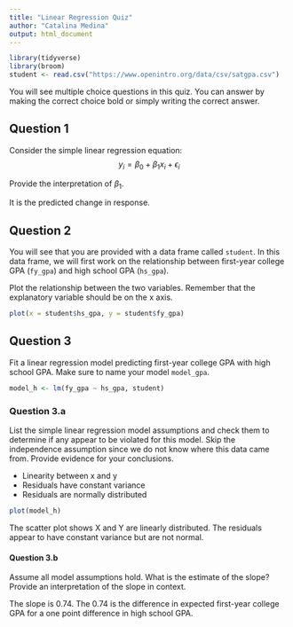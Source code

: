 ```yaml
---
title: "Linear Regression Quiz"
author: "Catalina Medina"
output: html_document
---
```


```r
library(tidyverse)
library(broom)
student <- read.csv("https://www.openintro.org/data/csv/satgpa.csv")
```

You will see multiple choice questions in this quiz. You can answer by making the correct choice bold or simply writing the correct answer.

## Question 1

Consider the simple linear regression equation:
$$y_i = \beta_0 + \beta_1 x_i + \epsilon_i$$

Provide the interpretation of $\beta_1$.  

It is the predicted change in response.

## Question 2

You will see that you are provided with a data frame called `student`. In this data frame, we will first work on the relationship between first-year college GPA (`fy_gpa`) and high school GPA (`hs_gpa`).

Plot the relationship between the two variables. Remember that the explanatory variable should be on the x axis.

```r
plot(x = student$hs_gpa, y = student$fy_gpa)
```

## Question 3

Fit a linear regression model predicting first-year college GPA with high school GPA.  Make sure to name your model `model_gpa`.  

```r
model_h <- lm(fy_gpa ~ hs_gpa, student)
```

### Question 3.a  

List the simple linear regression model assumptions and check them to determine if any appear to be violated for this model. Skip the independence assumption since we do not know where this data came from. Provide evidence for your conclusions.

  - Linearity between x and y
  - Residuals have constant variance
  - Residuals are normally distributed

```r
plot(model_h)
```

The scatter plot shows X and Y are linearly distributed. The residuals appear to have constant variance but are not normal.


#### Question 3.b

Assume all model assumptions hold. What is the estimate of the slope? Provide an interpretation of the slope in context.

The slope is 0.74. The 0.74 is the difference in expected first-year college GPA for a one point difference in high school GPA.
